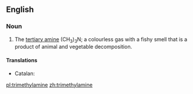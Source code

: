 ==English==
{{wikipedia}}

===Noun===
{{en-noun|head=[[trimethyl]][[amine]]|s|-}}

# {{organic compound}} The [[tertiary amine]] (CH<sub>3</sub>)<sub>3</sub>N; a colourless gas with a fishy smell that is a product of animal and vegetable decomposition.

====Translations====
{{trans-top|(CH<sub>3</sub>)<sub>3</sub>N}}
* Catalan: {{t-|ca|trimetilamina|f}}
{{trans-mid}}
{{trans-bottom}}

[[pl:trimethylamine]]
[[zh:trimethylamine]]